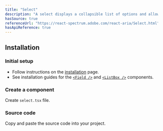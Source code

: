 ```yaml
---
title: "Select"
description: "A select displays a collapsible list of options and allows a user to select one of them."
hasSource: true
referenceUrl: "https://react-spectrum.adobe.com/react-aria/Select.html"
hasApiReference: true
---
```


## Installation

<Steps>

### Initial setup

- Follow instructions on the [installation](/docs/overview/installation) page.
- See installation guides for the [`<Field />`](/docs/components/field) and [`<ListBox />`](/docs/components/list-box) components.

### Create a component

Create `select.tsx` file.

### Source code

Copy and paste the source code into your project.

</Steps>

